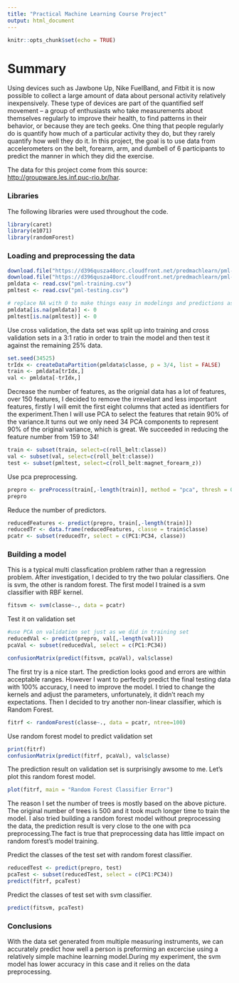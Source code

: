 ```yaml
---
title: "Practical Machine Learning Course Project"
output: html_document
---
```


```r
knitr::opts_chunk$set(echo = TRUE)
```

# Summary

Using devices such as Jawbone Up, Nike FuelBand, and Fitbit it is now possible to collect a large amount of data about personal activity relatively inexpensively. These type of devices are part of the quantified self movement – a group of enthusiasts who take measurements about themselves regularly to improve their health, to find patterns in their behavior, or because they are tech geeks. One thing that people regularly do is quantify how much of a particular activity they do, but they rarely quantify how well they do it. In this project, the goal is to use data from accelerometers on the belt, forearm, arm, and dumbell of 6 participants to predict the manner in which they did the exercise.

The data for this project come from this source: <http://groupware.les.inf.puc-rio.br/har>. 


### Libraries 
The following libraries were used throughout the code.
```r
library(caret)
library(e1071)
library(randomForest)
```

### Loading and preprocessing the data

```r
download.file("https://d396qusza40orc.cloudfront.net/predmachlearn/pml-training.csv", "pml-training.csv")
download.file("https://d396qusza40orc.cloudfront.net/predmachlearn/pml-training.csv", "pml-training.csv")
pmldata <- read.csv("pml-training.csv")
pmltest <- read.csv("pml-testing.csv")

# replace NA with 0 to make things easy in modelings and predictions as there are a lot of NAs in the data set
pmldata[is.na(pmldata)] <- 0
pmltest[is.na(pmltest)] <- 0
```

Use cross validation, the data set was split up into training and cross validation sets in a 3:1 ratio in order to train the model and then test it against the remaining 25% data.


```r
set.seed(34525)
trIdx <- createDataPartition(pmldata$classe, p = 3/4, list = FALSE)
train <- pmldata[trIdx,]
val <- pmldata[-trIdx,]
```

Decrease the number of features, as the orignial data has a lot of features, over 150 features, I decided to remove the irrevelant and less important features, firstly I will emit the first eight columns that acted as identifiers for the experiment.Then I will use PCA to select the features that retain 90% of the variance.It turns out we only need 34 PCA components to represent 90% of the original variance, which is great. We succeeded in reducing the feature number from 159 to 34!

```r
train <- subset(train, select=c(roll_belt:classe))
val <- subset(val, select=c(roll_belt:classe))
test <- subset(pmltest, select=c(roll_belt:magnet_forearm_z))
```
Use pca preprocessing.
```r
prepro <- preProcess(train[,-length(train)], method = "pca", thresh = 0.9)
prepro

```

Reduce the number of predictors.
```r
reducedFeatures <- predict(prepro, train[,-length(train)])
reducedTr <- data.frame(reducedFeatures, classe = train$classe)
pcatr <- subset(reducedTr, select = c(PC1:PC34, classe))

```

### Building a model
This is a typical multi classfication problem rather than a regression problem. After investigation, I decided to try the two polular classifiers. One is svm, the other is random forest. The first model I trained is a svm classifier with RBF kernel. 

```r
fitsvm <- svm(classe~., data = pcatr)
```

Test it on validation set

```r
#use PCA on validation set just as we did in training set
reducedVal <- predict(prepro, val[,-length(val)])
pcaVal <- subset(reducedVal, select = c(PC1:PC34))
```

```r
confusionMatrix(predict(fitsvm, pcaVal), val$classe)
```

The first try is a nice start. The prediction looks good and errors are within acceptable ranges. However I want to perfectly predict the final testing data with 100% accuracy, I need to improve the model. I tried to change the kernels and adjust the parameters, unfortunately, it didn't reach my expectations. Then I decided to try another non-linear classifier, which is Random Forest.  

```r
fitrf <- randomForest(classe~., data = pcatr, ntree=100)
```
Use random forest model to predict validation set
```r
print(fitrf)
confusionMatrix(predict(fitrf, pcaVal), val$classe)

```

The prediction result on validation set is surprisingly awsome to me. Let's plot this random forest model.

```r
plot(fitrf, main = "Random Forest Classifier Error")
```

The reason I set the number of trees is mostly based on the above picture. The original number of trees is 500 and it took much longer time to train the model. I also tried building a random forest model without preprocessing the data, the prediction result is very close to the one with pca preprocessing.The fact is true that preprocessing data has little impact on random forest's model training.
 
Predict the classes of the test set with random forest classifier.

```r
reducedTest <- predict(prepro, test)
pcaTest <- subset(reducedTest, select = c(PC1:PC34))
predict(fitrf, pcaTest)

```

Predict the classes of test set with svm classifier.
```r
predict(fitsvm, pcaTest)
```


### Conclusions
With the data set generated from multiple measuring instruments, we can accurately predict how well a person is preforming an excercise using a relatively simple machine learning model.During my experiment, the svm model has lower accuracy in this case and it relies on the data preprocessing.

